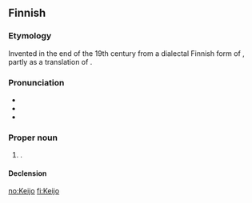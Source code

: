 ==Finnish==

===Etymology===
Invented in the end of the 19th century from a dialectal Finnish form of {{term|keiju||elf|lang=fi}}, partly as a translation of {{etyl|sv|fi}} {{term|Alf}}.

===Pronunciation===
* {{IPA|lang=fi|[ˈkeijːo]}}
* {{rhymes|eijːo|lang=fi}}
* {{hyphenation|Kei|jo}}

===Proper noun===
{{fi-proper noun}}

# {{given name|male|lang=fi}}.

====Declension====
{{fi-decl-valo|Keij}}

[[no:Keijo]]
[[fi:Keijo]]